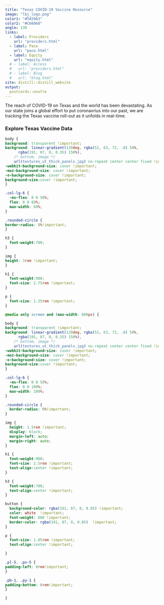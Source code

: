 ```yaml
---
title: "Texas COVID-19 Vaccine Resource"
image: "lbj_logo.png"
color1: "#5A59A3"
color2: "#C66060"
angle: 130
links:
  - label: Providers
    url: "providers.html"
  - label: Pace
    url: "pace.html"
  - label: Equity
    url: "equity.html"
  # - label: Access
  #   url: "providers.html"
  # - label: Blog
  #   url: "blog.html"
site: distill::distill_website
output:
  postcards::onofre
---
```

 
The reach of COVID-19 on Texas and the world has been devastating. As our state joins a global effort to put coronavrius into our past, we are tracking the Texas vaccine roll-out as it unfolds in real-time.

### Explore Texas Vaccine Data

```css

body {
background: transparent !important;
background: linear-gradient(120deg, rgba(51, 63, 72, .8) 50%, 
      rgba(191, 87, 0, 0.35) 150%),
    /* bottom, image */
    url(textures_ut_thick_panels.jpg) no-repeat center center fixed !important;
-webkit-background-size: cover !important;
-moz-background-size: cover !important;
-o-background-size: cover !important;
background-size:cover !important;
}

.col-lg-6 {
  -ms-flex: 0 0 50%;
  flex: 0 0 60%;
  max-width: 60%;
}

.rounded-circle {
border-radius: 0%!important;
}

h3 {
  font-weight:700;
}

img {
height: 3rem !important;
}

h1 {
  font-weight:900;
  font-size: 2.75rem !important;
}

p {
  font-size: 1.25rem !important;
}

@media only screen and (max-width: 600px) {

body {
background: transparent !important;
background: linear-gradient(120deg, rgba(51, 63, 72, .8) 50%, 
      rgba(191, 87, 0, 0.35) 150%),
    /* bottom, image */
    url(textures_ut_thick_panels.jpg) no-repeat center center fixed !important;
-webkit-background-size: cover !important;
-moz-background-size: cover !important;
-o-background-size: cover !important;
background-size:cover !important;
}

.col-lg-6 {
  -ms-flex: 0 0 50%;
  flex: 0 0 100%;
  max-width: 100%;
}

.rounded-circle {
  border-radius: 0%!important;
}

img {
  height: 1.5rem !important;
  display: block;
  margin-left: auto;
  margin-right: auto;
}

h1 {
  font-weight:900;
  font-size: 2.5rem !important;
  text-align:center !important;
}

h3 {
  font-weight:700;
  text-align:center !important;
}

button {
  background-color: rgba(191, 87, 0, 0.85) !important;
  color: white  !important;
  font-weight: 600 !important;
  border-color: rgba(191, 87, 0, 0.85)  !important;
}

p {
  font-size: 1.05rem !important;
  text-align:center !important;

}          

.pl-5, .px-5 {
padding-left: 0rem!important;
}

.pb-1, .py-1 {
padding-bottom: 0rem!important;
}

}

```

